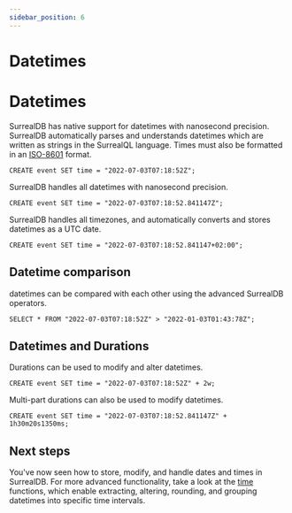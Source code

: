 ```yaml
---
sidebar_position: 6
---
```


# Datetimes

# Datetimes

SurrealDB has native support for datetimes with nanosecond precision. SurrealDB automatically parses and understands datetimes which are written as strings in the SurrealQL language. Times must also be formatted in an [ISO-8601](https://en.wikipedia.org/wiki/ISO_8601) format.

```surql
CREATE event SET time = "2022-07-03T07:18:52Z";
```
SurrealDB handles all datetimes with nanosecond precision.

```surql
CREATE event SET time = "2022-07-03T07:18:52.841147Z";
```

SurrealDB handles all timezones, and automatically converts and stores datetimes as a UTC date.

```surql
CREATE event SET time = "2022-07-03T07:18:52.841147+02:00";
```

## Datetime comparison
datetimes can be compared with each other using the advanced SurrealDB operators.

```surql
SELECT * FROM "2022-07-03T07:18:52Z" > "2022-01-03T01:43:78Z";
```

## Datetimes and Durations

Durations can be used to modify and alter datetimes.

```surql
CREATE event SET time = "2022-07-03T07:18:52Z" + 2w;
```

Multi-part durations can also be used to modify datetimes.

```surql
CREATE event SET time = "2022-07-03T07:18:52.841147Z" + 1h30m20s1350ms;
```

## Next steps
You've now seen how to store, modify, and handle dates and times in SurrealDB. For more advanced functionality, take a look at the [time](/docs/surrealql/functions/time) functions, which enable extracting, altering, rounding, and grouping datetimes into specific time intervals.